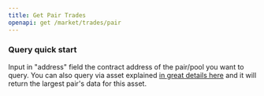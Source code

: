 ```yaml
---
title: Get Pair Trades
openapi: get /market/trades/pair
---
```


### Query quick start

Input in "address" field the contract address of the pair/pool you want to query. You can also query via asset explained [in great details here](/rest-api-reference/docs/market-asset-query) and it will return the largest pair's data for this asset.
